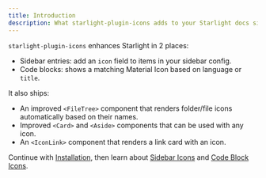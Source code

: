 ```yaml
---
title: Introduction
description: What starlight-plugin-icons adds to your Starlight docs site.
---
```


`starlight-plugin-icons` enhances Starlight in 2 places:

- Sidebar entries: add an `icon` field to items in your sidebar config.
- Code blocks: shows a matching Material Icon based on language or `title`.

It also ships:

- An improved `<FileTree>` component that renders folder/file icons automatically based on their names.
- Improved `<Card>` and `<Aside>` components that can be used with any icon.
- An `<IconLink>` component that renders a link card with an icon.

Continue with [Installation](./getting-started/installation), then learn about [Sidebar Icons](./guides/sidebar-icons) and [Code Block Icons](./guides/codeblock-icons).


